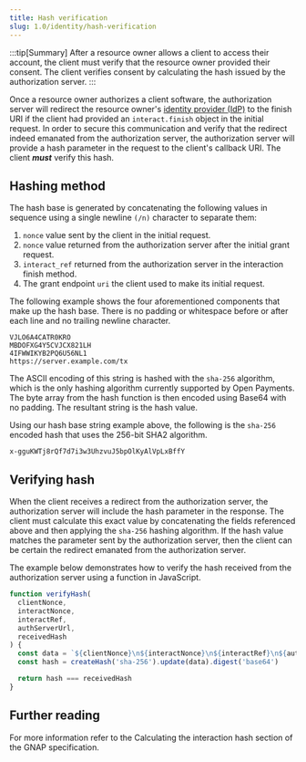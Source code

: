 ```yaml
---
title: Hash verification
slug: 1.0/identity/hash-verification
---
```



:::tip[Summary]
After a resource owner allows a client to access their account, the client must verify that the resource owner provided their consent. The client verifies consent by calculating the hash issued by the authorization server.
:::

Once a resource owner authorizes a client software, the authorization server will redirect the resource owner's [identity provider (IdP)](/1.0/identity/idp/) to the finish URI if the client had provided an `interact.finish` object in the initial request. In order to secure this communication and verify that the redirect indeed emanated from the authorization server, the authorization server will provide a hash parameter in the request to the client's callback URI. The client ***must*** verify this hash.

## Hashing method

The hash base is generated by concatenating the following values in sequence using a single newline `(/n)` character to separate them:

1. `nonce` value sent by the client in the initial request.
2. `nonce` value returned from the authorization server after the initial grant request.
3. `interact_ref` returned from the authorization server in the interaction finish method.
4. The grant endpoint `uri` the client used to make its initial request.

The following example shows the four aforementioned components that make up the hash base. There is no padding or whitespace before or after each line and no trailing newline character.

```http title="Example hash base"
VJLO6A4CATR0KRO
MBDOFXG4Y5CVJCX821LH
4IFWWIKYB2PQ6U56NL1
https://server.example.com/tx
```

The ASCII encoding of this string is hashed with the `sha-256` algorithm, which is the only hashing algorithm currently supported by Open Payments. The byte array from the hash function is then encoded using Base64 with no padding. The resultant string is the hash value.

Using our hash base string example above, the following is the `sha-256` encoded hash that uses the 256-bit SHA2 algorithm.

```http title="SHA2 256-bit hash example"
x-gguKWTj8rQf7d7i3w3UhzvuJ5bpOlKyAlVpLxBffY
```

## Verifying hash

When the client receives a redirect from the authorization server, the authorization server will include the hash parameter in the response. The client must calculate this exact value by concatenating the fields referenced above and then applying the `sha-256` hashing algorithm. If the hash value matches the parameter sent by the authorization server, then the client can be certain the redirect emanated from the authorization server.

The example below demonstrates how to verify the hash received from the authorization server using a function in JavaScript.

```javascript title='JavaScript example'
function verifyHash(
  clientNonce,
  interactNonce,
  interactRef,
  authServerUrl,
  receivedHash
) {
  const data = `${clientNonce}\n${interactNonce}\n${interactRef}\n${authServerUrl}/`
  const hash = createHash('sha-256').update(data).digest('base64')

  return hash === receivedHash
}
```

## Further reading

For more information refer to the <LinkOut href="https://datatracker.ietf.org/doc/html/draft-ietf-gnap-core-protocol-20#name-calculating-the-interaction">Calculating the interaction hash</LinkOut> section of the GNAP specification.
